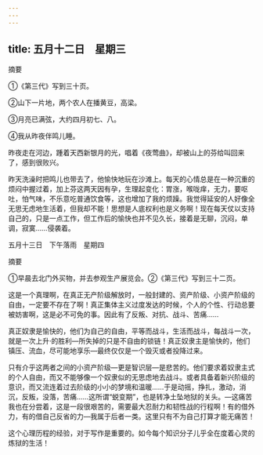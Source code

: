 ```yaml
---
---
---
```

title: 五月十二日　星期三
---




摘要

①《第三代》写到三十页。

②山下一片地，两个农人在播黄豆，高梁。

③月亮已满弦，大约四月初七、八。

④我从昨夜伴鸣儿睡。

昨夜走在河边，踵着天西新银月的光，唱着《夜莺曲》，却被山上的芬给叫回来了，感到很败兴。

昨天洗澡时把鸣儿也带去了，他愉快地玩在沙滩上。每天的心情总是在一种沉重的烦闷中握过着，加上芬这两天因有孕，生理起变化：胃涨，喉咙痒，无力，要呕吐，怕气味，不乐意吃普通饮食等，这也增加了我的烦躁。我觉得延安的人好像全无思无虑地生活着，但我却不能！思想是人底权利也是义务啊！现在每天仗以支持自己的，只是一点工作，但工作后的愉快也并不见久长，接着是无聊，沉闷，单调，寂寞……侵袭着。





五月十三日　下午落雨　星期四


摘要

①早晨去北门外买物，并去参观生产展览会。②《第三代》写到三十二页。

这是一个真理啊，在真正无产阶级解放时，一般封建的、资产阶级、小资产阶级的自由，一定要不存在了啊！真正集体主义过度发达的时候，个人的个性、行动总要被妨害啊，这是必不可免的事。因此有了反叛、对抗、战斗、苦痛……

真正奴隶是愉快的，他们为自己的自由，平等而战斗，生活而战斗，每战斗一次，就是一次上升·的胜利―所失掉的只是不自由的锁链！真正奴隶主是愉快的，他们镇压、流血，尽可能地享乐―最终仅仅是一个毁灭或者投降过来。

只有介乎这两者之间的小资产阶级―更是智识层―是悲苦的。他们要求着奴隶主式的个人自由，而又不能够像一个奴隶似的无思虑地去战斗。或者具备着新兴阶级的意识，而又流连着过去阶级的小小的梦境和温暖……于是动摇，挣扎，激动，消沉，反叛，没落，苦痛……这所谓“蜕变期”，也是转净土坠地狱的关头。―这痛苦我也在分尝着，这是一段很艰苦的，需要最大忍耐力和韧性战的行程啊！有的借外力，有的借自己反省的力―我属于后者一类。这里只有不为自己打算才能无痛苦！

这个心理历程的经验，对于写作是重要的。如今每个知识分子儿乎全在度着心灵的炼狱的生活！